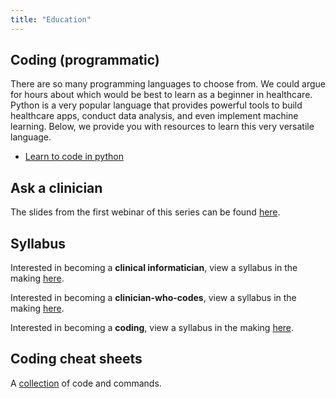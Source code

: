 ```yaml
---
title: "Education"
---
```


## Coding (programmatic)

There are so many programming languages to choose from. We could argue for hours about which would be best to learn as a beginner in healthcare. Python is a very popular language that provides powerful tools to build healthcare apps, conduct data analysis, and even implement machine learning. Below, we provide you with resources to learn this very versatile language.

* [Learn to code in python](learn-python/index.qmd)

## Ask a clinician

The slides from the first webinar of this series can be found [here](ask-a-clinician/index.qmd).

## Syllabus

Interested in becoming a **clinical informatician**, view a syllabus in the making [here](/learn/syllabus/clinical-informatician.qmd).

Interested in becoming a **clinician-who-codes**, view a syllabus in the making [here](/learn/syllabus/clinician-who-codes.qmd).

Interested in becoming a **coding**, view a syllabus in the making [here](/learn/syllabus/coding.qmd).

## Coding cheat sheets

A [collection](/cheatsheets/index.qmd) of code and commands.